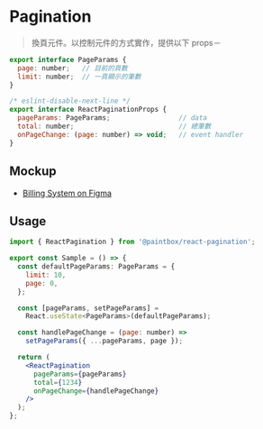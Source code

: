 

<Meta title="React/Table/Pagination/Doc" />

# Pagination

> 換頁元件。以控制元件的方式實作，提供以下 props－

```javascript
export interface PageParams {
  page: number;   // 目前的頁數
  limit: number;  // 一頁顯示的筆數
}

/* eslint-disable-next-line */
export interface ReactPaginationProps {
  pageParams: PageParams;                 // data
  total: number;                          // 總筆數
  onPageChange: (page: number) => void;   // event handler
}
```

## Mockup

- [Billing System on Figma](https://www.figma.com/file/rvTsTJLCarPAEYvdXQuRDY/Billing-System---1.0.0?node-id=5284%3A14144)

## Usage 

```jsx
import { ReactPagination } from '@paintbox/react-pagination';

export const Sample = () => {
  const defaultPageParams: PageParams = {
    limit: 10,
    page: 0,
  };

  const [pageParams, setPageParams] =
    React.useState<PageParams>(defaultPageParams);

  const handlePageChange = (page: number) =>
    setPageParams({ ...pageParams, page });

  return (
    <ReactPagination
      pageParams={pageParams}
      total={1234}
      onPageChange={handlePageChange}
    />
  );
};
```